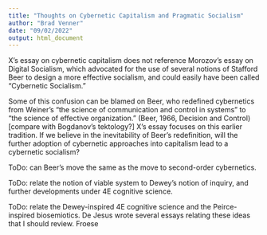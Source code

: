 ```yaml
---
title: "Thoughts on Cybernetic Capitalism and Pragmatic Socialism"
author: "Brad Venner"
date: "09/02/2022"
output: html_document
---
```


X's essay on cybernetic capitalism does not reference Morozov's essay on Digital Socialism, which advocated for the use of several notions of Stafford Beer to design a more effective socialism, and could easily have been called "Cybernetic Socialism."

Some of this confusion can be blamed on Beer, who redefined cybernetics from Weiner's "the science of communication and control in systems" to "the science of effective organization." (Beer, 1966, Decision and Control) [compare with Bogdanov's tektology?] X's essay focuses on this earlier tradition. If we believe in the inevitability of Beer's redefinition, will the further adoption of cybernetic approaches into capitalism lead to a cybernetic socialism?

ToDo: can Beer's move the same as the move to second-order cybernetics.

ToDo: relate the notion of viable system to Dewey's notion of inquiry, and further developments under 4E cognitive science.

ToDo: relate the Dewey-inspired 4E cognitive science and the Peirce-inspired biosemiotics. De Jesus wrote several essays relating these ideas that I should review. Froese 